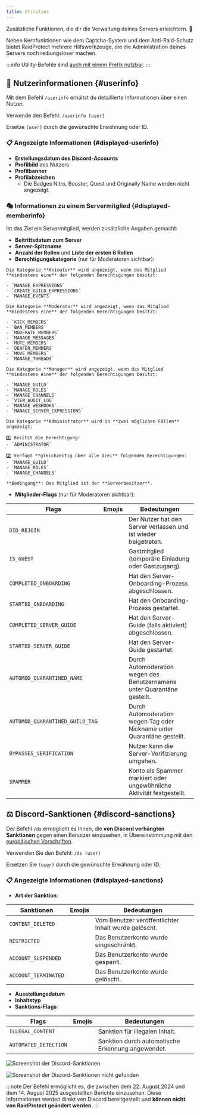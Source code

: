 ```yaml
---
title: Utilities
---
```



Zusätzliche Funktionen, die dir die Verwaltung deines Servers erleichtern. 🔧

Neben Kernfunktionen wie dem Captcha-System und dem Anti-Raid-Schutz bietet RaidProtect mehrere Hilfswerkzeuge, die die Administration deines Servers noch reibungsloser machen.

:::info
Utility-Befehle sind [auch mit einem Prefix nutzbar](../guides/prefix.md).
:::

## 👤 Nutzerinformationen {#userinfo}

Mit dem Befehl `/userinfo` erhältst du detaillierte Informationen über einen Nutzer.

Verwende den Befehl: ```/userinfo [user]```

Ersetze `[user]` durch die gewünschte Erwähnung oder ID.

### 📋 Angezeigte Informationen {#displayed-userinfo}

- **Erstellungsdatum des Discord-Accounts**
- **Profilbild** des Nutzers
- **Profilbanner**
- **Profilabzeichen**
  - Die Badges Nitro, Booster, Quest und Originally Name werden nicht angezeigt.

### 🎭 Informationen zu einem Servermitglied {#displayed-memberinfo}

Ist das Ziel ein Servermitglied, werden zusätzliche Angaben gemacht:

- **Beitrittsdatum zum Server**
- **Server-Spitzname**
- **Anzahl der Rollen** und **Liste der ersten 6 Rollen**
- **Berechtigungskategorie** (nur für Moderatoren sichtbar):

<SeparatedBox>
<Tabs>
  <TabItem value="animator" label="Animator" default>

    Die Kategorie **Animator** wird angezeigt, wenn das Mitglied **mindestens eine** der folgenden Berechtigungen besitzt:

    - `MANAGE_EXPRESSIONS`
    - `CREATE_GUILD_EXPRESSIONS`
    - `MANAGE_EVENTS`

  </TabItem>
  <TabItem value="moderator" label="Moderator">

    Die Kategorie **Moderator** wird angezeigt, wenn das Mitglied **mindestens eine** der folgenden Berechtigungen besitzt:

    - `KICK_MEMBERS`
    - `BAN_MEMBERS`
    - `MODERATE_MEMBERS`
    - `MANAGE_MESSAGES`
    - `MUTE_MEMBERS`
    - `DEAFEN_MEMBERS`
    - `MOVE_MEMBERS`
    - `MANAGE_THREADS`

  </TabItem>
  <TabItem value="manager" label="Manager">

    Die Kategorie **Manager** wird angezeigt, wenn das Mitglied **mindestens eine** der folgenden Berechtigungen besitzt:

    - `MANAGE_GUILD`
    - `MANAGE_ROLES`
    - `MANAGE_CHANNELS`
    - `VIEW_AUDIT_LOG`
    - `MANAGE_WEBHOOKS`
    - `MANAGE_SERVER_EXPRESSIONS`

  </TabItem>
  <TabItem value="admin" label="Administrator">

    Die Kategorie **Administrator** wird in **zwei möglichen Fällen** angezeigt:

    1️⃣ Besitzt die Berechtigung:
    - `ADMINISTRATOR`

    2️⃣ Verfügt **gleichzeitig über alle drei** folgenden Berechtigungen:
    - `MANAGE_GUILD`
    - `MANAGE_ROLES`
    - `MANAGE_CHANNELS`

  </TabItem>
  <TabItem value="owner" label="Owner">

    **Bedingung**: Das Mitglied ist der **Serverbesitzer**.

  </TabItem>
</Tabs>
</SeparatedBox>

- **Mitglieder-Flags** (nur für Moderatoren sichtbar):

| **Flags**                                | **Emojis**                                                                                                                  | **Bedeutungen**                                                          |
| ---------------------------------------- | --------------------------------------------------------------------------------------------------------------------------- | ------------------------------------------------------------------------ |
| `DID_REJOIN`                             | <Icon src="/img/icons/MemberDidRejoin.svg" alt="Icon MitgliedKamZurück" title=":MemberDidRejoin:"/>                         | Der Nutzer hat den Server verlassen und ist wieder beigetreten.          |
| `IS_GUEST`                               | <Icon src="/img/icons/MemberIsGuest.svg" alt="Icon MitgliedIstGast" title=":MemberIsGuest:"/>                               | Gastmitglied (temporäre Einladung oder Gastzugang).                      |
| `COMPLETED_ONBOARDING`                   | <Icon src="/img/icons/OnboardingCompleted.svg" alt="Icon OnboardingAbgeschlossen" title=":OnboardingCompleted:"/>           | Hat den Server-Onboarding-Prozess abgeschlossen.                         |
| `STARTED_ONBOARDING`                     | <Icon src="/img/icons/OnboardingStarted.svg" alt="Icon OnboardingGestartet" title=":OnboardingStarted:"/>                   | Hat den Onboarding-Prozess gestartet.                                    |
| `COMPLETED_SERVER_GUIDE`                 | <Icon src="/img/icons/ServerGuideCompleted.svg" alt="Icon ServerGuideAbgeschlossen" title=":ServerGuideCompleted:"/>        | Hat den Server-Guide (falls aktiviert) abgeschlossen.                    |
| `STARTED_SERVER_GUIDE`                   | <Icon src="/img/icons/ServerGuideStarted.svg" alt="Icon ServerGuideGestartet" title=":ServerGuideStarted:"/>                | Hat den Server-Guide gestartet.                                          |
| `AUTOMOD_QUARANTINED_NAME`               | <Icon src="/img/icons/MemberQuarantined.svg" alt="Icon MitgliedUnterQuarantäne" title=":MemberQuarantined:"/>               | Durch Automoderation wegen des Benutzernamens unter Quarantäne gestellt. |
| `AUTOMOD_QUARANTINED_GUILD_TAG`          | <Icon src="/img/icons/MemberQuarantined.svg" alt="Icon MitgliedUnterQuarantäne" title=":MemberQuarantined:"/>               | Durch Automoderation wegen Tag oder Nickname unter Quarantäne gestellt.  |
| `BYPASSES_VERIFICATION`                  | <Icon src="/img/icons/BypassVerification.svg" alt="Icon VerifizierungUmgangen" title=":BypassVerification:"/>               | Nutzer kann die Server-Verifizierung umgehen.                            |
| `SPAMMER`                                | <Icon src="/img/icons/UnusualAccountActivity.svg" alt="Icon UngewöhnlicheKontoAktivität" title=":UnusualAccountActivity:"/> | Konto als Spammer markiert oder ungewöhnliche Aktivität festgestellt.    |

## ⚖️ Discord-Sanktionen {#discord-sanctions}

Der Befehl `/ds` ermöglicht es Ihnen, die **von Discord verhängten Sanktionen** gegen einen Benutzer einzusehen, in Übereinstimmung mit den [europäischen Vorschriften](https://transparency.dsa.ec.europa.eu/).

Verwenden Sie den Befehl: ```/ds (user)```

Ersetzen Sie `(user)` durch die gewünschte Erwähnung oder ID.

### 📋 Angezeigte Informationen {#displayed-sanctions}

- **Art der Sanktion**:

| **Sanktionen**                           | **Emojis**                                                                                                                  | **Bedeutungen**                                                          |
| ---------------------------------------- | --------------------------------------------------------------------------------------------------------------------------- | ------------------------------------------------------------------------ |
| `CONTENT_DELETED`                        | <Icon src="/img/icons/ContentDeleted.svg" alt="icon ContentDeleted" title=":iconTrash:"/>                                   | Vom Benutzer veröffentlichter Inhalt wurde gelöscht.                     |
| `RESTRICTED`                             | <Icon src="/img/icons/AccountRestricted.svg" alt="icon AccountRestricted" title=":iconRestricted:"/>                        | Das Benutzerkonto wurde eingeschränkt.                                   |
| `ACCOUNT_SUSPENDED`                      | <Icon src="/img/icons/AccountSuspended.svg" alt="icon AccountSuspended" title=":iconSuspended:"/>                           | Das Benutzerkonto wurde gesperrt.                                        |
| `ACCOUNT_TERMINATED`                     | <Icon src="/img/icons/AccountTerminated.svg" alt="icon AccountTerminated" title=":iconTerminated:"/>                        | Das Benutzerkonto wurde gelöscht.                                        |

- **Ausstellungsdatum**
- **Inhaltstyp**
- **Sanktions-Flags**:

| **Flags**                                | **Emojis**                                                                                                                  | **Bedeutungen**                                                          |
| ---------------------------------------- | --------------------------------------------------------------------------------------------------------------------------- | ------------------------------------------------------------------------ |
| `ILLEGAL_CONTENT`                        | <Icon src="/img/icons/IllegalContent.svg" alt="icon IllegalContent" title=":iconIllegal:"/>                                 | Sanktion für illegalen Inhalt.                                           |
| `AUTOMATED_DETECTION`                    | <Icon src="/img/icons/AutomatedDetection.svg" alt="icon AutomatedDetection" title=":iconBots:"/>                            | Sanktion durch automatische Erkennung angewendet.                        |

<SeparatedBox>
<Tabs>
  <TabItem value="reports-found" label="Berichte gefunden" default>

![Screenshot der Discord-Sanktionen](../../../../en/docusaurus-plugin-content-docs/current/assets/rp-ds-report-found.webp)

  </TabItem>
  <TabItem value="reports-not-found" label="Keine Berichte gefunden">

![Screenshot der Discord-Sanktionen nicht gefunden](../../../../en/docusaurus-plugin-content-docs/current/assets/rp-ds-report-not-found.webp)

  </TabItem>
</Tabs>
</SeparatedBox>

:::note
Der Befehl ermöglicht es, die zwischen dem 22. August 2024 und dem 14. August 2025 ausgestellten Berichte einzusehen. Diese Informationen werden direkt von Discord bereitgestellt und **können nicht von RaidProtect geändert werden**.
:::